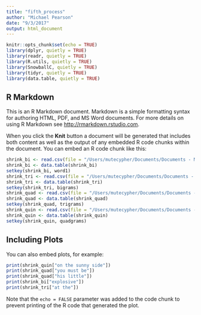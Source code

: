 ```yaml
---
title: "fifth_process"
author: "Michael Pearson"
date: "9/3/2017"
output: html_document
---
```


```r
knitr::opts_chunk$set(echo = TRUE)
library(dplyr, quietly = TRUE)
library(readr, quietly = TRUE)
library(R.utils, quietly = TRUE)
library(SnowballC, quietly = TRUE)
library(tidyr, quietly = TRUE)
library(data.table, quietly = TRUE)
```

## R Markdown

This is an R Markdown document. Markdown is a simple formatting syntax for authoring HTML, PDF, and MS Word documents. For more details on using R Markdown see <http://rmarkdown.rstudio.com>.

When you click the **Knit** button a document will be generated that includes both content as well as the output of any embedded R code chunks within the document. You can embed an R code chunk like this:

```r
shrink_bi <- read.csv(file = "/Users/mutecypher/Documents/Documents - Michael’s iMac/Coursera/Capstone Project/processed/shrink_bi.csv", colClasses = c("NULL", NA, NA, "NULL"))
shrink_bi <- data.table(shrink_bi)
setkey(shrink_bi, word1)
shrink_tri <- read.csv(file = "/Users/mutecypher/Documents/Documents - Michael’s iMac/Coursera/Capstone Project/processed/shrink_tri.csv", colClasses = c("NULL", NA, NA, "NULL"))
shrink_tri <- data.table(shrink_tri)
setkey(shrink_tri, bigrams)
shrink_quad <- read.csv(file = "/Users/mutecypher/Documents/Documents - Michael’s iMac/Coursera/Capstone Project/processed/shrink_quad.csv", colClasses = c("NULL", NA, NA, "NULL"))
shrink_quad <- data.table(shrink_quad)
setkey(shrink_quad, trigrams)
shrink_quin <- read.csv(file = "/Users/mutecypher/Documents/Documents - Michael’s iMac/Coursera/Capstone Project/processed/shrink_quin.csv", colClasses = c("NULL", NA, NA, "NULL"))
shrink_quin <- data.table(shrink_quin)
setkey(shrink_quin, quadgrams)
```

## Including Plots

You can also embed plots, for example:

```r
print(shrink_quin["on the sunny side"])
print(shrink_quad["you must be"])
print(shrink_quad["his little"])
print(shrink_bi["explosive"])
print(shrink_tri["at the"])
```

Note that the `echo = FALSE` parameter was added to the code chunk to prevent printing of the R code that generated the plot.
